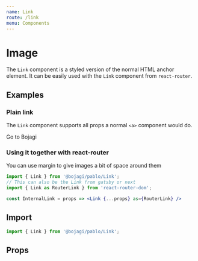 ```yaml
---
name: Link
route: /link
menu: Components
---
```



# Image

The `Link` component is a styled version of the normal HTML anchor element. It can be easily used with the 
`Link` component from `react-router`.

## Examples

### Plain link

The `Link` component supports all props a normal `<a>` component would do.

<Playground>
  <Link href="https://bojagi.io" target="_blank">Go to Bojagi</Link>
</Playground>

### Using it together with react-router

You can use margin to give images a bit of space around them

```jsx
import { Link } from '@bojagi/pablo/Link';
// This can also be the Link from gatsby or next
import { Link as RouterLink } from 'react-router-dom';

const InternalLink = props => <Link {...props} as={RouterLink} />
```

## Import

```js
import { Link } from '@bojagi/pablo/Link';
```

## Props

<Props of={Link} />
